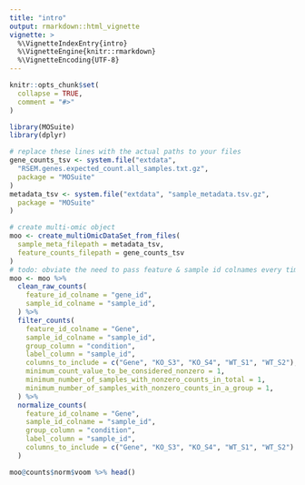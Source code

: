 ```yaml
---
title: "intro"
output: rmarkdown::html_vignette
vignette: >
  %\VignetteIndexEntry{intro}
  %\VignetteEngine{knitr::rmarkdown}
  %\VignetteEncoding{UTF-8}
---
```


```r
knitr::opts_chunk$set(
  collapse = TRUE,
  comment = "#>"
)
```

```r
library(MOSuite)
library(dplyr)
```

```r
# replace these lines with the actual paths to your files
gene_counts_tsv <- system.file("extdata",
  "RSEM.genes.expected_count.all_samples.txt.gz",
  package = "MOSuite"
)
metadata_tsv <- system.file("extdata", "sample_metadata.tsv.gz",
  package = "MOSuite"
)

# create multi-omic object
moo <- create_multiOmicDataSet_from_files(
  sample_meta_filepath = metadata_tsv,
  feature_counts_filepath = gene_counts_tsv
)
# todo: obviate the need to pass feature & sample id colnames every time
moo <- moo %>%
  clean_raw_counts(
    feature_id_colname = "gene_id",
    sample_id_colname = "sample_id",
  ) %>%
  filter_counts(
    feature_id_colname = "Gene",
    sample_id_colname = "sample_id",
    group_column = "condition",
    label_column = "sample_id",
    columns_to_include = c("Gene", "KO_S3", "KO_S4", "WT_S1", "WT_S2"),
    minimum_count_value_to_be_considered_nonzero = 1,
    minimum_number_of_samples_with_nonzero_counts_in_total = 1,
    minimum_number_of_samples_with_nonzero_counts_in_a_group = 1,
  ) %>%
  normalize_counts(
    feature_id_colname = "Gene",
    sample_id_colname = "sample_id",
    group_column = "condition",
    label_column = "sample_id",
    columns_to_include = c("Gene", "KO_S3", "KO_S4", "WT_S1", "WT_S2")
  )

moo@counts$norm$voom %>% head()
```
